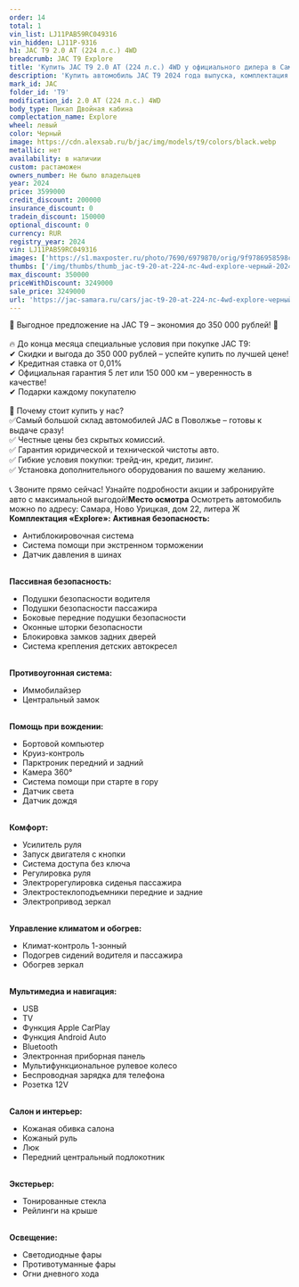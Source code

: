 ```yaml
---
order: 14
total: 1
vin_list: LJ11PAB59RC049316
vin_hidden: LJ11P-9316
h1: JAC T9 2.0 AT (224 л.с.) 4WD
breadcrumb: JAC T9 Explore
title: 'Купить JAC T9 2.0 AT (224 л.с.) 4WD у официального дилера в Самаре'
description: 'Купить автомобиль JAC T9 2024 года выпуска, комплектация Explore, цвет - Черный, двигатель - 2.0 AT (224 л.с.) 4WD у официального дилера в г. Самара. Стоимость данного автомобиля JAC T9 – 3249000'
mark_id: JAC
folder_id: 'T9'
modification_id: 2.0 AT (224 л.с.) 4WD
body_type: Пикап Двойная кабина
complectation_name: Explore
wheel: левый
color: Черный
image: https://cdn.alexsab.ru/b/jac/img/models/t9/colors/black.webp
metallic: нет
availability: в наличии
custom: растаможен
owners_number: Не было владельцев
year: 2024
price: 3599000
credit_discount: 200000
insurance_discount: 0
tradein_discount: 150000
optional_discount: 0
currency: RUR
registry_year: 2024
vin: LJ11PAB59RC049316
images: ['https://s1.maxposter.ru/photo/7690/6979870/orig/9f9786958598c8db703e8b8810547b2d.jpg?sid=14', 'https://s1.maxposter.ru/photo/7690/6979870/orig/2c144510f4ea48494d78a1a7957a8259.jpg?sid=14', 'https://s1.maxposter.ru/photo/7690/6979870/orig/766ae2c629ba0ea78b6c918d2ef12779.jpg?sid=14', 'https://s1.maxposter.ru/photo/7690/6979870/orig/f99502c9bbc9dc66276eaa88504246da.jpg?sid=14', 'https://s1.maxposter.ru/photo/7690/6979870/orig/40414be17e589b0aed4e16d2d1bd197c.jpg?sid=14', 'https://s1.maxposter.ru/photo/7690/6979870/orig/df5c7bf5155a104123daf22f36906ad9.jpg?sid=14', 'https://s1.maxposter.ru/photo/7690/6979870/orig/78f08b2b3ee4b561ed49de34a4e5f35e.jpg?sid=14', 'https://s1.maxposter.ru/photo/7690/6979870/orig/daa51f0602746eba43ad6802a0e7c51f.jpg?sid=14', 'https://s1.maxposter.ru/photo/7690/6979870/orig/25931b58f8c3961d9f2cd3557144bce8.jpg?sid=14', 'https://s1.maxposter.ru/photo/7690/6979870/orig/95269ca6e605719c0e729e1b36508c7a.jpg?sid=14', 'https://s1.maxposter.ru/photo/7690/6979870/orig/5c4049b5c730a015d28e17407877cf6b.jpg?sid=14', 'https://s1.maxposter.ru/photo/7690/6979870/orig/9aa221b01e0bce642012c271c0b39e5f.jpg?sid=14', 'https://s1.maxposter.ru/photo/7690/6979870/orig/9429d6ed710547fa53ad0207a30ba792.jpg?sid=14', 'https://s1.maxposter.ru/photo/7690/6979870/orig/c1f21a4a58128af1ddffdce9acbe5da0.jpg?sid=14', 'https://s1.maxposter.ru/photo/7690/6979870/orig/b74e28591aa199608ebfc743d74e00ed.jpg?sid=14', 'https://s1.maxposter.ru/photo/7690/6979870/orig/4fcac9267f2f864ed435bef4200f0b42.jpg?sid=14', 'https://s1.maxposter.ru/photo/7690/6979870/orig/e24a5cbed4174fa33162292226194d75.jpg?sid=14', 'https://s1.maxposter.ru/photo/7690/6979870/orig/b0526a731d5c9d838bf395029ad08c11.jpg?sid=14', 'https://s1.maxposter.ru/photo/7690/6979870/orig/cac090f59b25f39167b977ac2dbc09c9.jpg?sid=14', 'https://s1.maxposter.ru/photo/7690/6979870/orig/9753dc685649c0a506a21c5c8e99d3b2.jpg?sid=14']
thumbs: ['/img/thumbs/thumb_jac-t9-20-at-224-лс-4wd-explore-черный-2024_47b2d_0.webp', '/img/thumbs/thumb_jac-t9-20-at-224-лс-4wd-explore-черный-2024_a8259_1.webp', '/img/thumbs/thumb_jac-t9-20-at-224-лс-4wd-explore-черный-2024_12779_2.webp', '/img/thumbs/thumb_jac-t9-20-at-224-лс-4wd-explore-черный-2024_246da_3.webp', '/img/thumbs/thumb_jac-t9-20-at-224-лс-4wd-explore-черный-2024_d197c_4.webp']
max_discount: 350000
priceWithDiscount: 3249000
sale_price: 3249000
url: 'https://jac-samara.ru/cars/jac-t9-20-at-224-лс-4wd-explore-черный-2024/'
---
```

🚀 Выгодное предложение на JAC T9 – экономия до 350 000 рублей! 🚀<br/>
<br/>
🔥 До конца месяца специальные условия при покупке JAC T9:<br/>
✔ Скидки и выгода до 350 000 рублей – успейте купить по лучшей цене!<br/>
✔ Кредитная ставка от 0,01%<br/>
✔ Официальная гарантия 5 лет или 150 000 км – уверенность в качестве!<br/>
✔ Подарки каждому покупателю <br/>
<br/>
📌 Почему стоит купить у нас?<br/>
✅Самый большой склад автомобилей JAC в Поволжье – готовы к выдаче сразу!<br/>
✅ Честные цены без скрытых комиссий.<br/>
✅ Гарантия юридической и технической чистоты авто.<br/>
✅ Гибкие условия покупки: трейд-ин, кредит, лизинг.<br/>
✅ Установка дополнительного оборудования по вашему желанию.<br/>
<br/>
📞 Звоните прямо сейчас! Узнайте подробности акции и забронируйте авто с максимальной выгодой!<strong>Место осмотра</strong> Осмотреть автомобиль можно по адресу: Самара, Ново Урицкая, дом 22, литера Ж <strong>Комплектация «Explore»:</strong> <strong>Активная безопасность:</strong>
<ul>
<li>Антиблокировочная система</li>
<li>Система помощи при экстренном торможении</li>
<li>Датчик давления в шинах</li>
</ul>
<br/> <strong>Пассивная безопасность:</strong>
<ul>
<li>Подушки безопасности водителя</li>
<li>Подушки безопасности пассажира</li>
<li>Боковые передние подушки безопасности</li>
<li>Оконные шторки безопасности</li>
<li>Блокировка замков задних дверей</li>
<li>Система крепления детских автокресел</li>
</ul>
<br/> <strong>Противоугонная система:</strong>
<ul>
<li>Иммобилайзер</li>
<li>Центральный замок</li>
</ul>
<br/> <strong>Помощь при вождении:</strong>
<ul>
<li>Бортовой компьютер</li>
<li>Круиз-контроль</li>
<li>Парктроник передний и задний</li>
<li>Камера 360°</li>
<li>Система помощи при старте в гору</li>
<li>Датчик света</li>
<li>Датчик дождя</li>
</ul>
<br/> <strong>Комфорт:</strong>
<ul>
<li>Усилитель руля</li>
<li>Запуск двигателя с кнопки</li>
<li>Система доступа без ключа</li>
<li>Регулировка руля</li>
<li>Электрорегулировка сиденья пассажира</li>
<li>Электростеклоподъемники передние и задние</li>
<li>Электропривод зеркал</li>
</ul>
<br/> <strong>Управление климатом и обогрев:</strong>
<ul>
<li>Климат-контроль 1-зонный</li>
<li>Подогрев сидений водителя и пассажира</li>
<li>Обогрев зеркал</li>
</ul>
<br/> <strong>Мультимедиа и навигация:</strong>
<ul>
<li>USB</li>
<li>TV</li>
<li>Функция Apple CarPlay</li>
<li>Функция Android Auto</li>
<li>Bluetooth</li>
<li>Электронная приборная панель</li>
<li>Мультифункциональное рулевое колесо</li>
<li>Беспроводная зарядка для телефона</li>
<li>Розетка 12V</li>
</ul>
<br/> <strong>Салон и интерьер:</strong>
<ul>
<li>Кожаная обивка салона</li>
<li>Кожаный руль</li>
<li>Люк</li>
<li>Передний центральный подлокотник</li>
</ul>
<br/> <strong>Экстерьер:</strong>
<ul>
<li>Тонированные стекла</li>
<li>Рейлинги на крыше</li>
</ul>
<br/> <strong>Освещение:</strong>
<ul>
<li>Светодиодные фары</li>
<li>Противотуманные фары</li>
<li>Огни дневного хода</li>
</ul>
